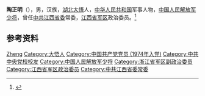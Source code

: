 '''陶正明'''（{{bd|1953年|10月|}}），男，汉族，[[湖北|湖北]][[大悟|大悟]]人，[[中华人民共和国|中华人民共和国]]军事人物，[[中国人民解放军少将|中国人民解放军少将]]，曾任[[中共江西省委|中共江西省委]]常委，[[江西省军区|江西省军区]]政治委员。<ref>{{Cite web|title=陶正明简历(图)|url=https://jx.sina.com.cn/news/zzrs/2014-02-17/151964867.html|accessdate=2021-02-01|work=新浪江西|archive-date=2014-08-07|archive-url=https://web.archive.org/web/20140807062209/http://jx.sina.com.cn/news/zzrs/2014-02-17/151964867.html|dead-url=no}}</ref>

== 参考资料 ==
{{reflist}}

{{Authority control}}
{{DEFAULTSORT:Tao陶}}
[[Category:陶姓|Zheng]]
[[Category:大悟人|Category:大悟人]]
[[Category:中国共产党党员_(1974年入党)|Category:中国共产党党员 (1974年入党)]]
[[Category:中共中央党校校友|Category:中共中央党校校友]]
[[Category:中国人民解放军少将|Category:中国人民解放军少将]]
[[Category:浙江省军区副政治委员|Category:浙江省军区副政治委员]]
[[Category:江西省军区政治委员|Category:江西省军区政治委员]]
[[Category:中共江西省委常委|Category:中共江西省委常委]]

{{中国人物小作品}}